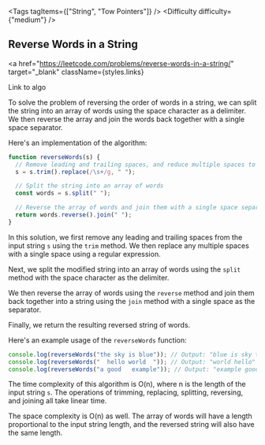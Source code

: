 
<Tags tagItems={["String", "Tow Pointers"]} />
<Difficulty difficulty={"medium"} />
## Reverse Words in a String

<a
  href="https://leetcode.com/problems/reverse-words-in-a-string/"
  target="_blank"
  className={styles.links}
>
  Link to algo
</a>

To solve the problem of reversing the order of words in a string, we can split the string into an array of words using the space character as a delimiter. We then reverse the array and join the words back together with a single space separator.

Here's an implementation of the algorithm:

```javascript
function reverseWords(s) {
  // Remove leading and trailing spaces, and reduce multiple spaces to a single space
  s = s.trim().replace(/\s+/g, " ");

  // Split the string into an array of words
  const words = s.split(" ");

  // Reverse the array of words and join them with a single space separator
  return words.reverse().join(" ");
}
```

In this solution, we first remove any leading and trailing spaces from the input string `s` using the `trim` method. We then replace any multiple spaces with a single space using a regular expression.

Next, we split the modified string into an array of words using the `split` method with the space character as the delimiter.

We then reverse the array of words using the `reverse` method and join them back together into a string using the `join` method with a single space as the separator.

Finally, we return the resulting reversed string of words.

Here's an example usage of the `reverseWords` function:

```javascript
console.log(reverseWords("the sky is blue")); // Output: "blue is sky the"
console.log(reverseWords("  hello world  ")); // Output: "world hello"
console.log(reverseWords("a good   example")); // Output: "example good a"
```

The time complexity of this algorithm is O(n), where n is the length of the input string `s`. The operations of trimming, replacing, splitting, reversing, and joining all take linear time.

The space complexity is O(n) as well. The array of words will have a length proportional to the input string length, and the reversed string will also have the same length.
